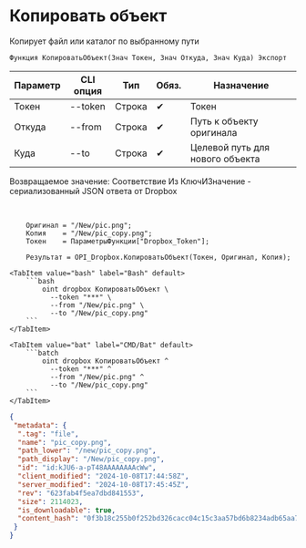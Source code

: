 ﻿---
sidebar_position: 8
description: Копировать объект и другие функции для работы с Dropbox в Открытом пакете интеграций - бесплатной open-source библиотеке интеграций для 1С:Предприятие 8, OneScript и CLI
keywords: [1C, 1С, 1С:Предприятие, 1С:Предприятие 8.3, API, Интеграция, Сервисы, Обмен, OneScript, CLI, Dropbox]
---


# Копировать объект
 Копирует файл или каталог по выбранному пути



`Функция КопироватьОбъект(Знач Токен, Знач Откуда, Знач Куда) Экспорт`

  | Параметр | CLI опция | Тип | Обяз. | Назначение |
  |-|-|-|-|-|
  | Токен | --token | Строка | &#x2714; | Токен |
  | Откуда | --from | Строка | &#x2714; | Путь к объекту оригинала |
  | Куда | --to | Строка | &#x2714; | Целевой путь для нового объекта |

  
  Возвращаемое значение:   Соответствие Из КлючИЗначение - сериализованный JSON ответа от Dropbox

<br/>




```bsl title="Пример использования для 1С:Предприятие/OneScript"
    Оригинал = "/New/pic.png";
    Копия    = "/New/pic_copy.png";
    Токен    = ПараметрыФункции["Dropbox_Token"];

    Результат = OPI_Dropbox.КопироватьОбъект(Токен, Оригинал, Копия);
```
    

 <Tabs>
  
    <TabItem value="bash" label="Bash" default>
        ```bash
            oint dropbox КопироватьОбъект \
              --token "***" \
              --from "/New/pic.png" \
              --to "/New/pic_copy.png"
        ```
    </TabItem>
  
    <TabItem value="bat" label="CMD/Bat" default>
        ```batch
            oint dropbox КопироватьОбъект ^
              --token "***" ^
              --from "/New/pic.png" ^
              --to "/New/pic_copy.png"
        ```
    </TabItem>
</Tabs>


```json title="Результат"
{
 "metadata": {
  ".tag": "file",
  "name": "pic_copy.png",
  "path_lower": "/new/pic_copy.png",
  "path_display": "/New/pic_copy.png",
  "id": "id:kJU6-a-pT48AAAAAAAAcWw",
  "client_modified": "2024-10-08T17:44:58Z",
  "server_modified": "2024-10-08T17:45:45Z",
  "rev": "623fab4f5ea7dbd841553",
  "size": 2114023,
  "is_downloadable": true,
  "content_hash": "0f3b18c255b0f252bd326cacc04c15c3aa57bd6b8234adb65aa7bb2987a65492"
 }
}
```
